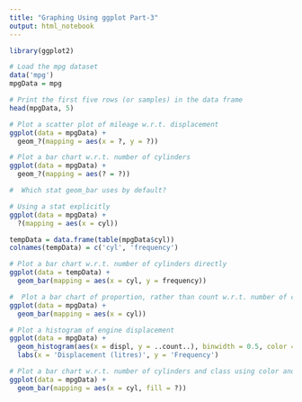 ---
title: "Graphing Using ggplot Part-3"
output: html_notebook
---

```{r}
library(ggplot2)
```

```{r}
# Load the mpg dataset
data('mpg')
mpgData = mpg

# Print the first five rows (or samples) in the data frame
head(mpgData, 5)
```

```{r}
# Plot a scatter plot of mileage w.r.t. displacement
ggplot(data = mpgData) + 
  geom_?(mapping = aes(x = ?, y = ?))
```

```{r}
# Plot a bar chart w.r.t. number of cylinders
ggplot(data = mpgData) +
  geom_?(mapping = aes(? = ?))
```

```{r}
#  Which stat geom_bar uses by default?

```

```{r}
# Using a stat explicitly
ggplot(data = mpgData) +
  ?(mapping = aes(x = cyl))
```

```{r}
tempData = data.frame(table(mpgData$cyl))
colnames(tempData) = c('cyl', 'frequency')
```

```{r}
# Plot a bar chart w.r.t. number of cylinders directly
ggplot(data = tempData) +
  geom_bar(mapping = aes(x = cyl, y = frequency))
```

```{r}
#  Plot a bar chart of proportion, rather than count w.r.t. number of cylinders
ggplot(data = mpgData) +
  geom_bar(mapping = aes(x = cyl))
```

```{r}
# Plot a histogram of engine displacement
ggplot(data = mpgData) +
  geom_histogram(aes(x = displ, y = ..count..), binwidth = 0.5, color = 'black', fill = 'steelblue', alpha = 0.4) +
  labs(x = 'Displacement (litres)', y = 'Frequency')
```

```{r}
# Plot a bar chart w.r.t. number of cylinders and class using color and fill
ggplot(data = mpgData) +
  geom_bar(mapping = aes(x = cyl, fill = ?))
```


